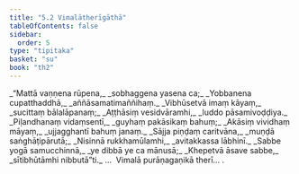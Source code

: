```yaml
---
title: "5.2 Vimalātherīgāthā"
tableOfContents: false
sidebar:
  order: 5
type: "tipitaka"
basket: "su"
book: "th2"
---
```



<DynamicBreadcrumb />

<Division number="72" book="th2" bookNo="19" page="388">

<Paragraph number="115" type="verses" book="th2">
_“Mattā vaṇṇena rūpena,_  
_sobhaggena yasena ca;_  
_Yobbanena cupatthaddhā,_  
_aññāsamatimaññihaṃ._  

</Paragraph>

</Division>
<Division number="73" book="th2" bookNo="19" page="388">

<Paragraph number="116" type="verses" book="th2">
_Vibhūsetvā imaṃ kāyaṃ,_  
_sucittaṃ bālalāpanaṃ;_  
_Aṭṭhāsiṃ vesidvāramhi,_  
_luddo pāsamivoḍḍiya._  

</Paragraph>

</Division>
<Division number="74" book="th2" bookNo="19" page="388">

<Paragraph number="117" type="verses" book="th2">
_Piḷandhanaṃ vidaṃsentī,_  
_guyhaṃ pakāsikaṃ bahuṃ;_  
_Akāsiṃ vividhaṃ māyaṃ,_  
_ujjagghantī bahuṃ janaṃ._  

</Paragraph>

</Division>
<Division number="75" book="th2" bookNo="19" page="388">

<Paragraph number="118" type="verses" book="th2">
_Sājja piṇḍaṃ caritvāna,_  
_muṇḍā saṅghāṭipārutā;_  
_Nisinnā rukkhamūlamhi,_  
_avitakkassa lābhinī._  

</Paragraph>

</Division>
<Division number="76" book="th2" bookNo="19" page="388">

<Paragraph number="119" type="verses" book="th2">
_Sabbe yogā samucchinnā,_  
_ye dibbā ye ca mānusā;_  
_Khepetvā āsave sabbe,_  
_sītibhūtāmhi nibbutā”ti._  


</Paragraph>
</Division>

<Paragraph number="120" type="center" book="th2">
…  Vimalā purāṇagaṇikā therī… .
</Paragraph>